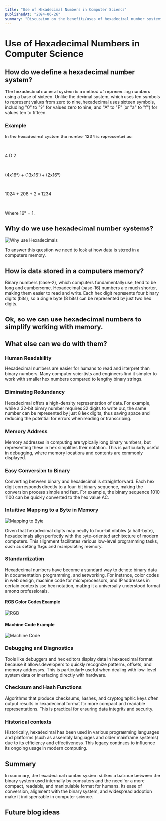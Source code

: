 ```yaml
---
title: "Use of Hexadecimal Numbers in Computer Science"
publishedAt: "2024-06-26"
summary: "Discussion on the benefits/uses of hexadecimal number systems in computer science."
---
```


# Use of Hexadecimal Numbers in Computer Science


## How do we define a hexadecimal number system?

The hexadecimal numeral system is a method of representing numbers using a base 
of sixteen. Unlike the decimal system, which uses ten symbols to represent values 
from zero to nine, hexadecimal uses sixteen symbols, including "0" to "9" for 
values zero to nine, and "A" to "F" (or "a" to "f") for values ten to fifteen.

### Example

<Callout emoji="💡">

In the hexadecimal system the number 1234 is represented as:

<br/>

4 D 2

<br/>

(4x16²) + (13x16¹) + (2x16⁰)

<br/>

1024 + 208 + 2 = 1234

<br/>

Where 16⁰ = 1.

</Callout>


## Why do we use hexadecimal number systems?

![Why use Hexadecimals](/images/use-of-hexadecimal-numbers-in-cs/1.webp)

To answer this question we need to look at how data is stored in a
computers memory.

## How is data stored in a computers memory?

Binary numbers (base-2), which computers fundamentally use, tend to be long 
and cumbersome. Hexadecimal (base-16) numbers are much shorter, making them 
easier to read and write. Each hex digit represents four binary digits (bits), 
so a single byte (8 bits) can be represented by just two hex digits.

## Ok, so we can use hexadecimal numbers to simplify working with memory. 
## What else can we do with them? 

### Human Readability

Hexadecimal numbers are easier for humans to read and interpret than binary 
numbers. Many computer scientists and engineers find it simpler to work with 
smaller hex numbers compared to lengthy binary strings.

### Eliminating Redundancy

Hexadecimal offers a high-density representation of data. For example, while 
a 32-bit binary number requires 32 digits to write out, the same number can 
be represented by just 8 hex digits, thus saving space and reducing the potential 
for errors when reading or transcribing.

### Memory Address

Memory addresses in computing are typically long binary numbers, but representing 
these in hex simplifies their notation. This is particularly useful in debugging, 
where memory locations and contents are commonly displayed.

### Easy Conversion to Binary

Converting between binary and hexadecimal is straightforward. Each hex digit 
corresponds directly to a four-bit binary sequence, making the conversion process 
simple and fast. For example, the binary sequence 1010 1100 can be quickly converted 
to the hex value AC.

### Intuitive Mapping to a Byte in Memory

![Mapping to Byte](/images/use-of-hexadecimal-numbers-in-cs/2.jfif)

Given that hexadecimal digits map neatly to four-bit nibbles (a half-byte), hexadecimals 
align perfectly with the byte-oriented architecture of modern computers. This alignment 
facilitates various low-level programming tasks, such as setting flags and manipulating 
memory.

### Standardization

Hexadecimal numbers have become a standard way to denote binary data in documentation, 
programming, and networking. For instance, color codes in web design, machine code for 
microprocessors, and IP addresses in certain contexts use hex notation, making it a 
universally understood format among professionals.

#### RGB Color Codes Example 

![RGB](/images/use-of-hexadecimal-numbers-in-cs/3.jpg)

#### Machine Code Example 

![Machine Code](/images/use-of-hexadecimal-numbers-in-cs/4.png)

### Debugging and Diagnostics

Tools like debuggers and hex editors display data in hexadecimal format because it allows 
developers to quickly recognize patterns, offsets, and memory addresses. This is particularly 
useful when dealing with low-level system data or interfacing directly with hardware.

### Checksum and Hash Functions

Algorithms that produce checksums, hashes, and cryptographic keys often output results in 
hexadecimal format for more compact and readable representations. This is practical for 
ensuring data integrity and security.

### Historical contexts

Historically, hexadecimal has been used in various programming languages and platforms 
(such as assembly languages and older mainframe systems) due to its efficiency and effectiveness. 
This legacy continues to influence its ongoing usage in modern computing.

## Summary

In summary, the hexadecimal number system strikes a balance between the binary system used 
internally by computers and the need for a more compact, readable, and manipulable format 
for humans. Its ease of conversion, alignment with the binary system, and widespread adoption 
make it indispensable in computer science.

## Future blog ideas

